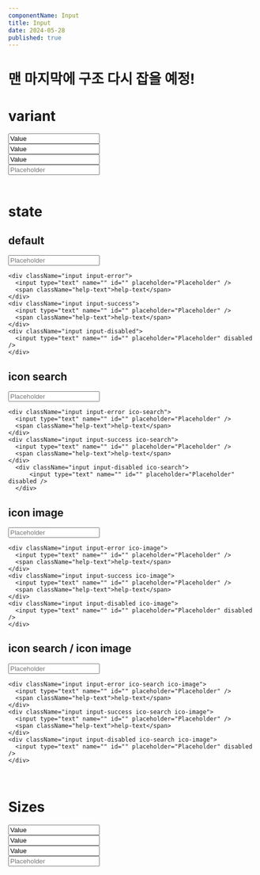```yaml
---
componentName: Input
title: Input
date: 2024-05-28
published: true
---
```


# 맨 마지막에 구조 다시 잡을 예정!

# variant

<Preview>
  <div className="inline-flex flex-wrap items-center gap-3">
    <div className="input input-enabled">
      <input type="text" name="" id="" value="Value" />
    </div>
    <div className="input input-enabled ico-search">
      <input type="text" name="" id="" value="Value" />
    </div>
    <div className="input input-enabled ico-image">
      <input type="text" name="" id="" value="Value" />
    </div>
    <div className="input input-enabled ico-search ico-image">
      <input type="text" name="" id="" placeholder="Placeholder" />
    </div>
  </div>
</Preview>

<br />

# state

## default

<Preview>
  <div className="inline-flex flex-wrap gap-3">
    <div className="input input-enabled">
      <input type="text" name="" id="" placeholder="Placeholder" />
    </div>

[//]: # '<div className="input input-focused">'
[//]: # '  <input type="text" name="" id="" placeholder="Placeholder" />'
[//]: # "</div>"

    <div className="input input-error">
      <input type="text" name="" id="" placeholder="Placeholder" />
      <span className="help-text">help-text</span>
    </div>
    <div className="input input-success">
      <input type="text" name="" id="" placeholder="Placeholder" />
      <span className="help-text">help-text</span>
    </div>
    <div className="input input-disabled">
      <input type="text" name="" id="" placeholder="Placeholder" disabled />
    </div>

  </div>
</Preview>

## icon search

<Preview>
  <div className="inline-flex flex-wrap gap-3">
    <div className="input input-enabled ico-search">
      <input type="text" name="" id="" placeholder="Placeholder" />
    </div>

[//]: # '<div className="input input-focused ico-search">'
[//]: # '  <input type="text" name="" id="" placeholder="Placeholder" />'
[//]: # "</div>"

    <div className="input input-error ico-search">
      <input type="text" name="" id="" placeholder="Placeholder" />
      <span className="help-text">help-text</span>
    </div>
    <div className="input input-success ico-search">
      <input type="text" name="" id="" placeholder="Placeholder" />
      <span className="help-text">help-text</span>
    </div>
      <div className="input input-disabled ico-search">
          <input type="text" name="" id="" placeholder="Placeholder" disabled />
      </div>

  </div>
</Preview>

## icon image

<Preview>
  <div className="inline-flex flex-wrap gap-3">
    <div className="input input-enabled ico-image">
      <input type="text" name="" id="" placeholder="Placeholder" />
    </div>

[//]: # '<div className="input input-focused ico-image">'
[//]: # '  <input type="text" name="" id="" placeholder="Placeholder" />'
[//]: # "</div>"

    <div className="input input-error ico-image">
      <input type="text" name="" id="" placeholder="Placeholder" />
      <span className="help-text">help-text</span>
    </div>
    <div className="input input-success ico-image">
      <input type="text" name="" id="" placeholder="Placeholder" />
      <span className="help-text">help-text</span>
    </div>
    <div className="input input-disabled ico-image">
      <input type="text" name="" id="" placeholder="Placeholder" disabled />
    </div>

  </div>
</Preview>

## icon search / icon image

<Preview>
  <div className="inline-flex flex-wrap gap-3">
    <div className="input input-enabled ico-search ico-image">
      <input type="text" name="" id="" placeholder="Placeholder" />
    </div>

[//]: # '<div className="input input-focused ico-search ico-image">'
[//]: # '  <input type="text" name="" id="" placeholder="Placeholder" />'
[//]: # "</div>"

    <div className="input input-error ico-search ico-image">
      <input type="text" name="" id="" placeholder="Placeholder" />
      <span className="help-text">help-text</span>
    </div>
    <div className="input input-success ico-search ico-image">
      <input type="text" name="" id="" placeholder="Placeholder" />
      <span className="help-text">help-text</span>
    </div>
    <div className="input input-disabled ico-search ico-image">
      <input type="text" name="" id="" placeholder="Placeholder" disabled />
    </div>

  </div>
</Preview>

<br />

# Sizes

<Preview>
  <div className="inline-flex flex-wrap items-center gap-3">
    <div className="input input-enabled input-xl">
      <input type="text" name="" id="" value="Value" />
    </div>
    <div className="input input-enabled ico-search input-lg">
      <input type="text" name="" id="" value="Value" />
    </div>
    <div className="input input-enabled ico-image input-md">
      <input type="text" name="" id="" value="Value" />
    </div>
    <div className="input input-enabled ico-search ico-image input-sm">
      <input type="text" name="" id="" placeholder="Placeholder" />
    </div>
  </div>
</Preview>
